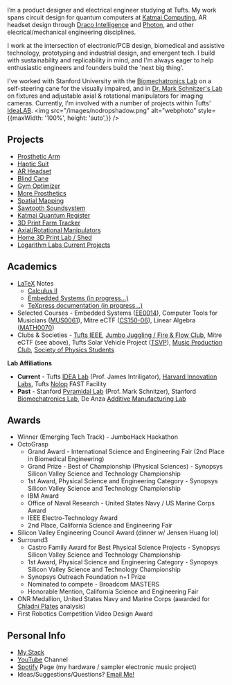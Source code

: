 

<NameTransition />

<Quote />

I’m a product designer and electrical engineer studying at Tufts. My work spans circuit design for quantum computers at [Katmai Computing](https://www.katmaicomputing.com/), AR headset design through [Draco Intelligence](https://www.dracointelligence.com/) and [Photon](/n/photon), and other elecrical/mechanical engineering disciplines.


I work at the intersection of electronic/PCB design, biomedical and assistive technology, prototyping and industrial design, and emergent tech. I build with sustainability and replicability in mind, and I'm always eager to help enthusiastic engineers and founders build the 'next big thing'.

I've worked with Stanford University with the [Biomechatronics Lab](https://biomechatronics.stanford.edu/) on a self-steering cane for the visually impaired, and in [Dr. Mark Schnitzer's Lab](https://pyramidal.stanford.edu/) on fixtures and adjustable axial & rotational manipulators for imaging cameras. Currently, I'm involved with a number of projects within Tufts' [IdeaLAB](https://sites.tufts.edu/idea/).
<img 
    src="/images/nodropshadow.png" 
    alt="webphoto" 
    style={{maxWidth: '100%', height: 'auto',}}
      />

## Projects

- [Prosthetic Arm](/n/octograsp)
- [Haptic Suit](/n/smarthug)
- [AR Headset](/n/photon)
- [Blind Cane](/n/surround)
- [Gym Optimizer](https://devpost.com/software/gymbo)
- [More Prosthetics](/n/prosthetics)
- [Spatial Mapping](/n/spatial)
- [Sawtooth Soundsystem](https://www.instagram.com/sawtoothsoundsystem/)
- [Katmai Quantum Register](/n/katmai)
- [3D Print Farm Tracker](/n/3dprint)
- [Axial/Rotational Manipulators](/n/pyramidal)
- [Home 3D Print Lab / Shed](/n/homeprintfarm)
- [Logarithm Labs Current Projects](/n/wip)

## Academics
- [LaTeX](https://www.latex-project.org/about/) Notes
    - [Calculus II](/n/calc2latex)
    - [Embedded Systems (in progress...)](/n/embedded)
    - [TeXpress documentation (in progress...)](/n/texpress)
- Selected Courses - Embedded Systems ([EE0014](https://www.ece.tufts.edu/ee/14/)), Computer Tools for Musicians ([MUS0061](https://mma.pages.tufts.edu/ctfm/)), Mitre eCTF ([CS150-06](https://www.cs.tufts.edu/t/courses/description/spring2025/CS/150-06)), Linear Algebra ([MATH0070](https://universitycollege.tufts.edu/courses/browse/linear-algebra))
- Clubs & Societies - [Tufts IEEE](https://tufts.presence.io/organization/institute-of-electrical-and-electronics-engineers-ieee), [Jumbo Juggling / Fire & Flow Club](https://tufts.presence.io/organization/jumbo-fire-flow), Mitre eCTF (see above), Tufts Solar Vehicle Project ([TSVP](https://sites.tufts.edu/solarvp/)), [Music Production Club](https://www.instagram.com/musicprodclub/), [Society of Physics Students](https://as.tufts.edu/physics/resources/society-physics-students)

**Lab Affiliations**
- **Current** - Tufts [IDEA Lab](https://sites.tufts.edu/idea/) (Prof. James Intriligator), [Harvard Innovation Labs](https://innovationlabs.harvard.edu/), Tufts [Nolop](https://nolop.org/) FAST Facility
- **Past** - Stanford [Pyramidal Lab](https://pyramidal.stanford.edu/) (Prof. Mark Schnitzer), Stanford [Biomechatronics Lab](https://biomechatronics.stanford.edu/), De Anza [Additive Manufacturing Lab](https://www.deanza.edu/dmt/)

## Awards
- Winner (Emerging Tech Track) - JumboHack Hackathon
- OctoGrasp
    - Grand Award - International Science and Engineering Fair (2nd Place in Biomedical Engineering)
    - Grand Prize - Best of Championship (Physical Sciences) - Synopsys Silicon Valley Science and Technology Championship
    - 1st Award, Physical Science and Engineering Category - Synopsys Silicon Valley Science and Technology Championship
    - IBM Award
    - Office of Naval Research - United States Navy / US Marine Corps Award
    - IEEE Electro-Technology Award
    - 2nd Place, California Science and Engineering Fair
- Silicon Valley Engineering Council Award (dinner w/ Jensen Huang lol)
- Surround3
    - Castro Family Award for Best Physical Science Projects - Synopsys Silicon Valley Science and Technology Championship
    - 1st Award, Physical Science and Engineering Category - Synopsys Silicon Valley Science and Technology Championship
    - Synopsys Outreach Foundation n+1 Prize
    - Nominated to compete - Broadcom MASTERS
    - Honorable Mention, California Science and Engineering Fair
- ONR Medallion, United States Navy and Marine Corps (awarded for [Chladni Plates](https://en.wikipedia.org/wiki/Chladni%27s_law) analysis)
- First Robotics Competition Video Design Award

## Personal Info
- [My Stack](/n/mystack)
- [YouTube](https://www.youtube.com/@DanielESiegel) Channel
- [Spotify](https://open.spotify.com/artist/3zemT3IjcD6G4nKj7q6GvB) Page (my hardware / sampler electronic music project)
- Ideas/Suggestions/Questions? [Email Me!](mailto:daniel.siegel@tufts.edu)